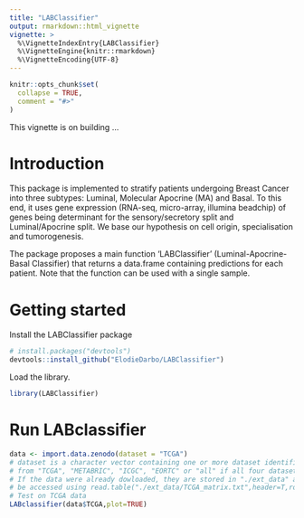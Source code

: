 ```yaml
---
title: "LABClassifier"
output: rmarkdown::html_vignette
vignette: >
  %\VignetteIndexEntry{LABClassifier}
  %\VignetteEngine{knitr::rmarkdown}
  %\VignetteEncoding{UTF-8}
---
```


```r
knitr::opts_chunk$set(
  collapse = TRUE,
  comment = "#>"
)
```

This vignette is on building ...

# Introduction

This package is implemented to stratify patients undergoing Breast Cancer into three subtypes: Luminal, Molecular Apocrine (MA) and Basal. To this end, it uses gene expression (RNA-seq, micro-array, illumina beadchip) of genes being determinant for the sensory/secretory split and Luminal/Apocrine split. We base our hypothesis on cell origin, specialisation and tumorogenesis.

The package proposes a main function 'LABClassifier' (Luminal-Apocrine-Basal Classifier) that returns a data.frame containing predictions for each patient. Note that the function can be used with a single sample.

# Getting started

Install the LABClassifier package

``` r
# install.packages("devtools")
devtools::install_github("ElodieDarbo/LABClassifier")
```

Load the library. 

```r
library(LABClassifier)
```

# Run LABclassifier

``` r
data <- import.data.zenodo(dataset = "TCGA")
# dataset is a character vector containing one or more dataset identifiers
# from "TCGA", "METABRIC", "ICGC", "EORTC" or "all" if all four datasets are wanted.
# If the data were already dowloaded, they are stored in "./ext_data" and can
# be accessed using read.table("./ext_data/TCGA_matrix.txt",header=T,row.names=1)
# Test on TCGA data
LABclassifier(data$TCGA,plot=TRUE)
```


